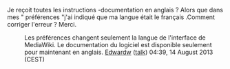 Je reçoit toutes les instructions -documentation en anglais  ? Alors que dans mes " préférences "j'ai indiqué que ma langue était le français .Comment corriger l'erreur ? Merci.
:Les préférences changent seulement la langue de l'interface de MediaWiki. Le documentation du logiciel est disponible seulement pour maintenant en anglais. [[User:Edwardw|Edwardw]] ([[User talk:Edwardw|talk]]) 04:39, 14 August 2013 (CEST)